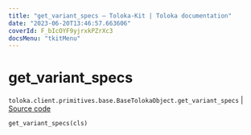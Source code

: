 ```yaml
---
title: "get_variant_specs — Toloka-Kit | Toloka documentation"
date: "2023-06-20T13:46:57.663606"
coverId: F_bIcOYF9yjrxkPZrXc3
docsMenu: "tkitMenu"
---
```


# get_variant_specs

`toloka.client.primitives.base.BaseTolokaObject.get_variant_specs` | [Source code](https://github.com/Toloka/toloka-kit/blob/v1.2.0/src/client/primitives/base.py#L249)

```python
get_variant_specs(cls)
```